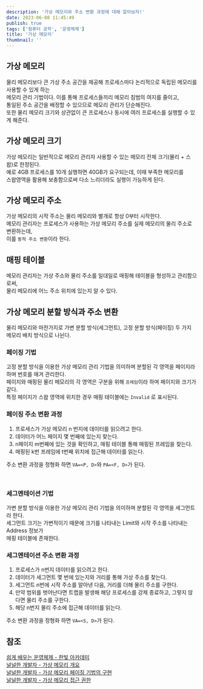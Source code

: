 ```yaml
---
description: '가상 메모리와 주소 변환 과정에 대해 알아보자!'
date: 2023-06-08 11:45:49
publish: true
tags: ['컴퓨터 공학', '운영체제']
title: '가상 메모리'
thumbnail: ''
---
```


## 가상 메모리

물리 메모리보다 큰 가상 주소 공간을 제공해 프로세스마다 논리적으로 독립된 메모리를 사용할 수 있게 하는  
메모리 관리 기법이다. 이를 통해 프로세스들끼리 메모리 침범의 여지를 줄이고,  
통일된 주소 공간을 배정할 수 있으므로 메모리 관리가 단순해진다.  
또한 물리 메모리 크기와 상관없이 큰 프로세스나 동시에 여러 프로세스를 실행할 수 있게 해준다.

<Space />

## 가상 메모리 크기

가상 메모리는 일반적으로 메모리 관리자 사용할 수 있는 메모리 전체 크기(물리 + 스왑)로 한정된다.  
예로 4GB 프로세스를 10개 실행하면 40GB가 요구되는데, 이때 부족한 메모리를  
스왑영역을 활용해 보충함으로써 다소 느리더라도 실행이 가능하게 된다.

<Space />

## 가상 메모리 주소

가상 메모리의 시작 주소는 물리 메모리와 별개로 항상 0부터 시작한다.  
메모리 관리자는 프로세스가 사용하는 가상 메모리 주소를 실제 메모리의 물리 주소로 변환하는데,  
이를 `동적 주소 변환`이라 한다.

<Space />

## 매핑 테이블

메모리 관리자는 가상 주소와 물리 주소를 일대일로 매핑해 테이블을 형성하고 관리함으로써,  
물리 메모리에 어느 주소 위치에 있는지 알 수 있다.

<Space />

## 가상 메모리 분할 방식과 주소 변환

물리 메모리와 마찬가지로 가변 분할 방식(세그먼트), 고정 분할 방식(페이징) 두 가지 메모리 배치 방식으로 나뉜다.

### 페이징 기법

고정 분할 방식을 이용한 가상 메모리 관리 기법을 의미하며 분할된 각 영역을 페이지라 하며 번호를 매겨 관리한다.  
페이지와 매핑된 물리 메모리의 각 영역은 구분을 위해 `프레임`이라 하며 페이지와 크기가 같다.  
특정 페이지가 스왑 영역에 위치한 경우 매핑 테이블에는 `Invalid` 로 표시된다.

### 페이징 주소 변환 과정

1. 프로세스가 가상 메모리 n 번지에 데이터를 읽으려고 한다.
2. 데이터가 어느 페이지 몇 번째에 있는지 찾는다.
3. n페이지 m번째에 있는 것을 확인하고, 매핑 테이블 통해 매핑된 프레임을 찾는다.
4. 매핑된 k번 프레임에 t번째 위치에 접근해 데이터를 읽는다.

주소 변환 과정을 정형화 하면 `VA=<P, D>`와 `PA=<F, D>`가 된다.

<br />

### 세그멘테이션 기법

가변 분할 방식을 이용한 가상 메모리 관리 기법을 의미하며 분할된 각 영역을 세그먼트라 한다.  
세그먼트 크기는 가변적이기 때문에 크기를 나타내는 Limit와 시작 주소를 나타내는 Address 정보가  
매핑 테이블에 존재한다.

### 세그멘테이션 주소 변환 과정

1. 프로세스가 n번지 데이터를 읽으려고 한다.
2. 데이터가 세그먼트 몇 번에 있는지와 거리를 통해 가상 주소를 찾는다.
3. 세그먼트 n번에 시작 주소를 알아낸 다음, 거리를 더해 물리 주소를 구한다.
4. 만약 범위를 벗어난다면 트랩을 발생해 해당 프로세스를 강제 종료하고, 그렇지 않다면 물리 주소를 구한다.
5. 해당 n번지 물리 주소에 접근해 데이터를 읽는다.

주소 변환 과정을 정형화 하면 `VA=<S, D>`가 된다.

<Space />

## 참조

[쉽게 배우는 운영체제 - 한빛 아카데미](https://product.kyobobook.co.kr/detail/S000001743685)  
[널널한 개발자 - 가상 메모리 개요](https://www.youtube.com/watch?v=-jlzaslp-w4)  
[널널한 개발자 - 가상 메모리 페이징 기법의 구현](https://www.youtube.com/watch?v=X6tLar-qNHE)  
[널널한 개발자 - 가상 메모리 접근 권한](https://www.youtube.com/watch?v=d_S2QGQ_rBo)
